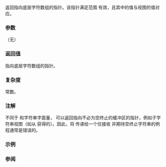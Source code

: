 {{cpp/string/basic_string_view/title|data}}
{{cpp/string/basic_string_view/navbar}}
{{dcl begin}}
{{dcl|since=c++17|
constexpr const_pointer data() const noexcept;
}}
{{dcl end}}

返回指向底层字符数组的指针。该指针满足范围 {{range|data()|data() + size()}} 有效，且其中的值与视图的值对应。

===参数===
（无）

===返回值===
指向底层字符数组的指针。

===复杂度===
常数。

===注解===
不同于 {{lc|std::basic_string::data()}} 和字符串字面量，{{tt|std::basic_string_view::data()}} 可以返回指向不必为空终止的缓冲区的指针，例如子字符串视图（如从 {{rlpt|remove_suffix}} 获得的）。因此，将 {{tt|data()}} 传递给一个仅接收 {{tt|const CharT*}} 并期待空终止字符串的例程通常是错误的。

===示例===
{{example
|code=
#include &lt;cstring&gt;
#include &lt;cwchar&gt;
#include &lt;iostream&gt;
#include &lt;string&gt;
#include &lt;string_view&gt;

int main()
{
    std::wstring_view wcstr_v = L"xyzzy";
    std::cout &lt;&lt; std::wcslen(wcstr_v.data()) &lt;&lt; '\n';
    // OK：底层字符数组为空终止

    char array[3] = {'B', 'a', 'r'};
    std::string_view array_v(array, sizeof array);
    // std::cout &lt;&lt; std::strlen(array_v.data()) &lt;&lt; '\n';
    // 错误：底层字符数组非空终止

    std::string str(array_v.data(), array_v.size()); // OK
    std::cout &lt;&lt; std::strlen(str.data()) &lt;&lt; '\n';
    // OK：std::string 的底层字符数组始终为空终止
}
| output=
5
3
}}

===参阅===
{{dsc begin}}
{{dsc inc|cpp/string/basic_string_view/dsc front}}
{{dsc inc|cpp/string/basic_string_view/dsc back}}
{{dsc inc|cpp/string/basic_string/dsc {{SUBPAGENAMEE}}}}
{{dsc end}}

{{langlinks|en|es|ja}}